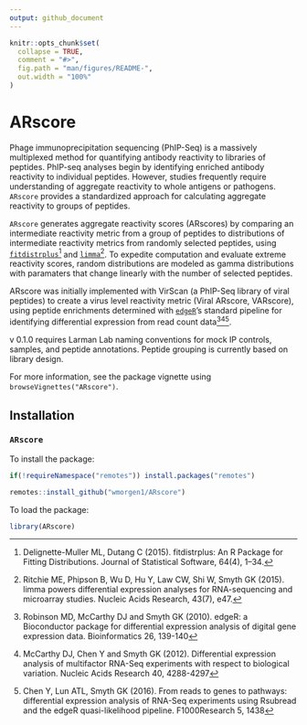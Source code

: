 ---
output: github_document
---

```{r setup, include=FALSE}
knitr::opts_chunk$set(
  collapse = TRUE,
  comment = "#>",
  fig.path = "man/figures/README-",
  out.width = "100%"
)
```

# ARscore

<!-- badges: start -->
<!-- badges: end -->

Phage immunoprecipitation sequencing (PhIP-Seq) is a massively multiplexed method for quantifying antibody reactivity to libraries of peptides. PhIP-seq analyses begin by identifying enriched antibody reactivity to individual peptides. However, studies frequently require understanding of aggregate reactivity to whole antigens or pathogens. `ARscore` provides a standardized approach for calculating aggregate reactivity to groups of peptides. 

`ARscore` generates aggregate reactivity scores (ARscores) by comparing an intermediate reactivity metric from a group of peptides to distributions of intermediate reactivity metrics from randomly selected peptides, using [`fitdistrplus`](https://cran.r-project.org/web/packages/fitdistrplus/index.html)[^fitdistrplus] and [`limma`](https://bioconductor.org/packages/release/bioc/html/limma.html)[^limma]. To expedite computation and evaluate extreme reactivity scores, random distributions are modeled as gamma distributions with paramaters that change linearly with the number of selected peptides.

[^fitdistrplus]: Delignette-Muller ML, Dutang C (2015). fitdistrplus: An R Package for Fitting Distributions. Journal of Statistical Software, 64(4), 1–34.
[^limma]: Ritchie ME, Phipson B, Wu D, Hu Y, Law CW, Shi W, Smyth GK (2015). limma powers differential expression analyses for RNA-sequencing and microarray studies. Nucleic Acids Research, 43(7), e47.

ARscore was initially implemented with VirScan (a PhIP-Seq library of viral peptides) to create a virus level reactivity metric (Viral ARscore, VARscore), using peptide enrichments determined with [`edgeR`](https://bioconductor.org/packages/release/bioc/html/edgeR.html)'s standard pipeline for identifying differential expression from read count data[^edgeRBioc][^edgeRDE][^edgeRF].

[^edgeRBioc]: Robinson MD, McCarthy DJ and Smyth GK (2010). edgeR: a Bioconductor package for differential expression analysis of digital gene expression data. Bioinformatics 26, 139-140
[^edgeRDE]: McCarthy DJ, Chen Y and Smyth GK (2012). Differential expression analysis of multifactor RNA-Seq experiments with respect to biological variation. Nucleic Acids Research 40, 4288-4297
[^edgeRF]: Chen Y, Lun ATL, Smyth GK (2016). From reads to genes to pathways: differential expression analysis of RNA-Seq experiments using Rsubread and the edgeR quasi-likelihood pipeline. F1000Research 5, 1438

v 0.1.0 requires Larman Lab naming conventions for mock IP controls, samples, and peptide annotations. Peptide grouping is currently based on library design.

For more information, see the package vignette using `browseVignettes("ARscore")`.

## Installation

### `ARscore`

To install the package:

```{r install_ARscore, eval = FALSE}
if(!requireNamespace("remotes")) install.packages("remotes")

remotes::install_github("wmorgen1/ARscore")
```

To load the package:

```{r load_ARscore, include = TRUE, results = "hide", message = FALSE, warning = FALSE, eval = FALSE}
library(ARscore)
```

